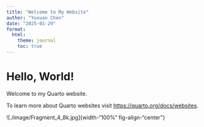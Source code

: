 ```yaml
---
title: "Welcome to My Website"
author: "Yuxuan Chen"
date: "2025-01-29"
format:
  html:
    theme: journal
    toc: true
---
```

# Hello, World!  
Welcome to my Quarto website.  


To learn more about Quarto websites visit <https://quarto.org/docs/websites>.

![./image/Fragment_4_8k.jpg]{width-"100%" fig-align-"center"}
